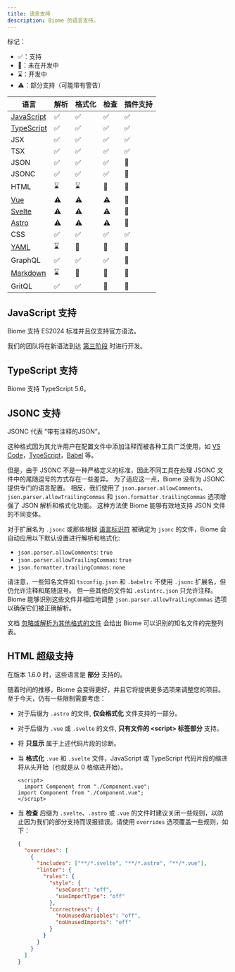 ```yaml
---
title: 语言支持
description: Biome 的语言支持。
---
```


标记：
- ✅：支持
- 🚫：未在开发中
- ⌛️：开发中
- ⚠️：部分支持（可能带有警告）

| 语言 | 解析 | 格式化 | 检查 | 插件支持 |
|-|-|-|-|-|
| [JavaScript](#JavaScript-支持) | <span aria-label="支持" role="img">✅</span> | <span aria-label="支持" role="img">✅</span> | <span aria-label="支持" role="img">✅</span> | <span aria-label="支持" role="img">✅</span> |
| [TypeScript](#TypeScript-支持) | <span aria-label="支持" role="img">✅</span> | <span aria-label="支持" role="img">✅</span> | <span aria-label="支持" role="img">✅</span> | <span aria-label="支持" role="img">✅</span> |
| JSX | <span aria-label="支持" role="img">✅</span> | <span aria-label="支持" role="img">✅</span> | <span aria-label="支持" role="img">✅</span> | <span aria-label="支持" role="img">✅</span> |
| TSX | <span aria-label="支持" role="img">✅</span> | <span aria-label="支持" role="img">✅</span> | <span aria-label="支持" role="img">✅</span> | <span aria-label="支持" role="img">✅</span> |
| JSON | <span aria-label="支持" role="img">✅</span> | <span aria-label="支持" role="img">✅</span> | <span aria-label="支持" role="img">✅</span> | <span aria-label="未在开发中" role="img">🚫</span> |
| JSONC | <span aria-label="支持" role="img">✅</span> | <span aria-label="支持" role="img">✅</span> | <span aria-label="支持" role="img">✅</span> | <span aria-label="未在开发中" role="img">🚫</span> |
| HTML | <span aria-label="开发中" role="img">⌛️</span> | <span aria-label="开发中" role="img">⌛️</span> | <span aria-label="未在开发中" role="img">🚫</span> | <span aria-label="未在开发中" role="img">🚫</span> |
| [Vue](#HTML-超级支持) | <span aria-label="部分支持" role="img">⚠️</span> | <span aria-label="部分支持" role="img">⚠️</span> | <span aria-label="部分支持" role="img">⚠️</span> | <span aria-label="未在开发中" role="img">🚫</span> |
| [Svelte](#HTML-超级支持) | <span aria-label="部分支持" role="img">⚠️</span> | <span aria-label="部分支持" role="img">⚠️</span> | <span aria-label="部分支持" role="img">⚠️</span> | <span aria-label="未在开发中" role="img">🚫</span> |
| [Astro](#HTML-超级支持) | <span aria-label="部分支持" role="img">⚠️</span> | <span aria-label="部分支持" role="img">⚠️</span> | <span aria-label="部分支持" role="img">⚠️</span> | <span aria-label="未在开发中" role="img">🚫</span> |
| CSS | <span aria-label="支持" role="img">✅️</span> | <span aria-label="支持" role="img">✅️</span> | <span aria-label="支持" role="img">✅️</span> | <span aria-label="Supported" role="img">✅</span> |
| [YAML](https://github.com/biomejs/biome/issues/2365) | <span aria-label="开发中" role="img">⌛️</span> | <span aria-label="未在开发中" role="img">🚫</span> | <span aria-label="未在开发中" role="img">🚫</span> | <span aria-label="未在开发中" role="img">🚫</span> |
| GraphQL | <span aria-label="支持" role="img">✅️</span> | <span aria-label="支持" role="img">✅️</span> | <span aria-label="支持" role="img">✅️</span> | <span aria-label="未在开发中" role="img">🚫</span> |
| [Markdown](https://github.com/biomejs/biome/issues/3718) | <span aria-label="开发中" role="img">⌛️</span> | <span aria-label="未在开发中" role="img">🚫</span> | <span aria-label="未在开发中" role="img">🚫</span> | <span aria-label="未在开发中" role="img">🚫</span> |
| GritQL | <span aria-label="支持" role="img">✅️</span> | <span aria-label="支持" role="img">✅️</span> | <span aria-label="未在开发中" role="img">🚫</span> | <span aria-label="未在开发中" role="img">🚫</span> |

## JavaScript 支持

Biome 支持 ES2024 标准并且仅支持官方语法。

我们的团队将在新语法到达 [第三阶段](https://github.com/tc39/proposals#stage-3) 时进行开发。

## TypeScript 支持

Biome 支持 TypeScript 5.6。

## JSONC 支持

JSONC 代表 “带有注释的JSON”。

这种格式因为其允许用户在配置文件中添加注释而被各种工具广泛使用，如 [VS Code](https://code.visualstudio.com/docs/languages/json#_json-with-comments)，[TypeScript](https://www.typescriptlang.org/docs/handbook/tsconfig-json.html)，[Babel](https://babeljs.io/docs/config-files) 等。

但是，由于 JSONC 不是一种严格定义的标准，因此不同工具在处理 JSONC 文件中的尾随逗号的方式存在一些差异。
为了适应这一点，Biome 没有为 JSONC 提供专门的语言配置。
相反，我们使用了 `json.parser.allowComments`、`json.parser.allowTrailingCommas` 和 `json.formatter.trailingCommas` 选项增强了 JSON 解析和格式化功能。
这种方法使 Biome 能够有效地支持 JSON 文件的不同变体。

对于扩展名为 `.jsonc` 或那些根据 [语言标识符](https://code.visualstudio.com/docs/languages/identifiers) 被确定为 `jsonc` 的文件，Biome 会自动应用以下默认设置进行解析和格式化:

- `json.parser.allowComments`: `true`
- `json.parser.allowTrailingCommas`: `true`
- `json.formatter.trailingCommas`: `none`

请注意，一些知名文件如 `tsconfig.json` 和 `.babelrc` 不使用 `.jsonc` 扩展名，但仍允许注释和尾随逗号。
但一些其他的文件如 `.eslintrc.json` 只允许注释。Biome 能够识别这些文件并相应地调整 `json.parser.allowTrailingCommas` 选项以确保它们被正确解析。

文档 [忽略或解析为其他格式的文件](/zh-cn/guides/configure-biome/#已知文件) 会给出 Biome 可以识别的知名文件的完整列表。

## HTML 超级支持

在版本 1.6.0 时，这些语言是 **部分** 支持的。

随着时间的推移，Biome 会变得更好，并且它将提供更多选项来调整您的项目。
至于今天，仍有一些限制需要考虑：

- 对于后缀为 `.astro` 的文件, **仅会格式化** 文件支持的一部分。
- 对于后缀为 `.vue` 或 `.svelte` 的文件, **只有文件的 \<script\> 标签部分** 支持。
- 将 **只显示** 属于上述代码片段的诊断。
- 当 **格式化** `.vue` 和 `.svelte` 文件，JavaScript 或 TypeScript 代码片段的缩进将从头开始（也就是从 0 格缩进开始）。

  ```vue title="file.vue" del={2} ins={3}
  <script>
    import Component from "./Component.vue";
  import Component from "./Component.vue";
  </script>
  ```

- 当 **检查** 后缀为 `.svelte`、`.astro` 或 `.vue` 的文件时建议关闭一些规则，以防止因为我们的部分支持而误报错误。请使用 `overrides` 选项覆盖一些规则，如下：

  ```json
  {
    "overrides": [
      {
        "includes": ["**/*.svelte", "**/*.astro", "**/*.vue"],
        "linter": {
          "rules": {
            "style": {
              "useConst": "off",
              "useImportType": "off"
            },
            "correctness": {
              "noUnusedVariables": "off",
              "noUnusedImports": "off"
            }
          }
        }
      }
    ]
  }
  ```
